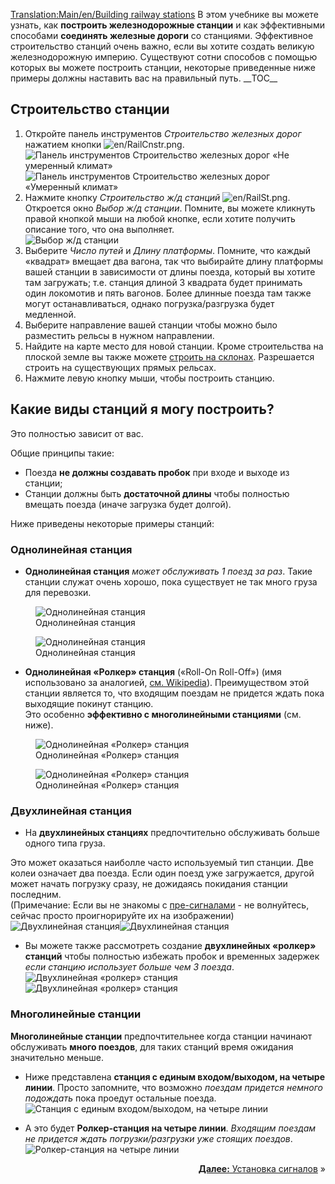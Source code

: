 [[Translation:Main/en/Building railway stations]]{{ru/Учебник}}
В этом учебнике вы можете узнать, как '''построить железнодорожные станции''' и как эффективными способами '''соединять железные дороги''' со станциями. Эффективное строительство станций очень важно, если вы хотите создать великую железнодорожную империю. Существуют сотни способов с помощью которых вы можете построить станции, некоторые приведенные ниже примеры должны наставить вас на правильный путь.
__TOC__
==Строительство станции==
#Откройте панель инструментов ''Строительство железных дорог'' нажатием кнопки [[File:en/RailCnstr.png]].<br/>[[File:ru/Railroad Construction.png|none|frame|Панель инструментов Строительство железных дорог «Не умеренный климат»]] [[File:ru/RCOGFX-Temperate.png|none|frame|Панель инструментов Строительство железных дорог «Умеренный климат»]]
#Нажмите кнопку ''Строительство ж/д станций'' [[File:en/RailSt.png]]. Откроется окно ''Выбор ж/д станции''. Помните, вы можете кликнуть правой кнопкой мыши на любой кнопке, если хотите получить описание того, что она выполняет.<br/>[[File:ru/Stationgui.png|none|frame|Выбор ж/д станции]]
#Выберите ''Число путей'' и ''Длину платформы''. Помните, что каждый «квадрат» вмещает два вагона, так что выбирайте длину платформы вашей станции в зависимости от длины поезда, который вы хотите там загружать; т.е. станция длиной 3 квадрата будет принимать один локомотив и пять вагонов. Более длинные поезда там также могут останавливаться, однако погрузка/разгрузка будет медленной.
#Выберите направление вашей станции чтобы можно было разместить рельсы в нужном направлении.
#Найдите на карте место для новой станции. Кроме строительства на плоской земле вы также можете [[Main/ru/Строить на склонах|строить на склонах]]. Разрешается строить на существующих прямых рельсах.
#Нажмите левую кнопку мыши, чтобы построить станцию.

==Какие виды станций я могу построить?==
Это полностью зависит от вас.

Общие принципы такие:
* Поезда '''не должны создавать пробок''' при входе и выходе из станции;
* Станции должны быть '''достаточной длины''' чтобы полностью вмещать поезда (иначе загрузка будет долгой).

Ниже приведены некоторые примеры станций:

===Однолинейная станция===
*'''Однолинейная станция''' ''может обслуживать 1 поезд за раз''. Такие станции служат очень хорошо, пока существует не так много груза для перевозки.<br/>

[[File:en/RailStTut One str coal.png|none|frame|Однолинейная станция]]

[[File:en/RailStTut One str pow.png|none|frame|Однолинейная станция]]

*'''Однолинейная «Ролкер» станция''' («Roll-On Roll-Off») (имя использовано за аналогией, [http://ru.wikipedia.org/wiki/%D0%A0%D0%BE%D0%BB%D0%BA%D0%B5%D1%80 см. Wikipedia]). Преимуществом этой станции является то, что входящим поездам не придется ждать пока выходящие покинут станцию.<br /> Это особенно '''эффективно с многолинейными станциями''' (см. ниже).<br/>

[[File:en/RailStTut One aro coal.png|none|frame|Однолинейная «Ролкер» станция]]

[[File:en/RailStTut One aro pow.png|none|frame|Однолинейная «Ролкер» станция]]

===Двухлинейная станция===
*На '''двухлинейных станциях''' предпочтительно обслуживать больше одного типа груза.<br /> 
Это может оказаться наиболле часто используемый тип станции. Две колеи означает два поезда. Если один поезд уже загружается, другой может начать погрузку сразу, не дожидаясь покидания станции последним.<br/>(Примечание: Если вы не знакомы с [[Main/en/Сигналы/Ru#Пре-сигналы|пре-сигналами]] - не волнуйтесь, сейчас просто проигнорируйте их на изображении)<br/>[[File:en/RailStTut Two str coal.png|none|frame|Двухлинейная станция]][[File:en/RailStTut Two str pow.png|none|frame|Двухлинейная станция]]

*Вы можете также рассмотреть создание '''двухлинейных «ролкер» станций''' чтобы полностью избежать пробок и временных задержек ''если станцию использует больше чем 3 поезда''.<br />[[File:en/RailStTut Two aro coal.png|none|frame|Двухлинейная «ролкер» станция]][[File:en/RailStTut Two aro pow.png|none|frame|Двухлинейная «ролкер» станция]]

===Многолинейные станции===
'''Многолинейные станции''' предпочтительнее когда станции начинают обслуживать '''много поездов''', для таких станций время ожидания значительно меньше.

*Ниже представлена '''станция с единым входом/выходом, на четыре линии'''. Просто запомните, что возможно ''поездам придется немного подождать'' пока проедут остальные поезда.<br/>[[File:en/RailStTut Four str ore.png|none|frame|Станция с единым входом/выходом, на четыре линии]]

*А это будет '''Ролкер-станция на четыре линии'''. ''Входящим поездам не придется ждать погрузки/разгрузки уже стоящих поездов''.<br/>[[File:en/RailStTut Four aro ore.png|none|frame|Ролкер-станция на четыре линии]]
<span style="float: right">[[Main/ru/Установка сигналов|'''Далее:''' Установка сигналов]] &raquo;</span>